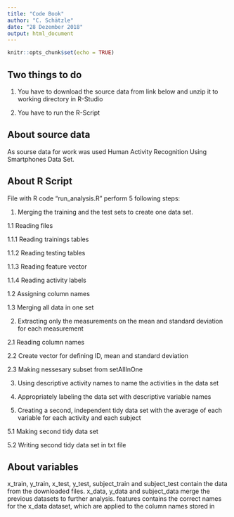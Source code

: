 ---
title: "Code Book"
author: "C. Schätzle"
date: "28 Dezember 2018"
output: html_document
---

```{r setup, include=FALSE}
knitr::opts_chunk$set(echo = TRUE)
```

## Two things to do

1. You have to download the source data from link below and unzip it to working directory in R-Studio

2. You have to run the R-Script

## About source data
As sourse data for work was used Human Activity Recognition Using Smartphones Data Set. 

## About R Script
File with R code "run_analysis.R" perform 5 following steps:

1. Merging the training and the test sets to create one data set.

1.1 Reading files

1.1.1 Reading trainings tables

1.1.2 Reading testing tables

1.1.3 Reading feature vector

1.1.4 Reading activity labels

1.2 Assigning column names

1.3 Merging all data in one set

2. Extracting only the measurements on the mean and standard deviation for each measurement

2.1 Reading column names

2.2 Create vector for defining ID, mean and standard deviation

2.3 Making nessesary subset from setAllInOne

3. Using descriptive activity names to name the activities in the data set

4. Appropriately labeling the data set with descriptive variable names

5. Creating a second, independent tidy data set with the average of each variable for each activity and each subject

5.1 Making second tidy data set

5.2 Writing second tidy data set in txt file

## About variables
x_train, y_train, x_test, y_test, subject_train and subject_test contain the data from the downloaded files.
x_data, y_data and subject_data merge the previous datasets to further analysis.
features contains the correct names for the x_data dataset, which are applied to the column names stored in
